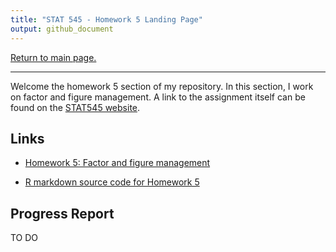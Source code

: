 ```yaml
---
title: "STAT 545 - Homework 5 Landing Page"
output: github_document
---
```


[Return to main page.](https://github.com/HScheiber/STAT545-hw-Scheiber-Hayden/blob/master/README.md "Main page")

---

Welcome the homework 5 section of my repository. In this section, I work on factor and figure management. A link to the assignment itself can be found on the [STAT545 website](http://stat545.com/hw05_factor-figure-boss-repo-hygiene.html).

## Links

- [Homework 5: Factor and figure management](/hw05/factor_figure_management.md)

- [R markdown source code for Homework 5](/hw04/factor_figure_management.Rmd)

## Progress Report

TO DO
